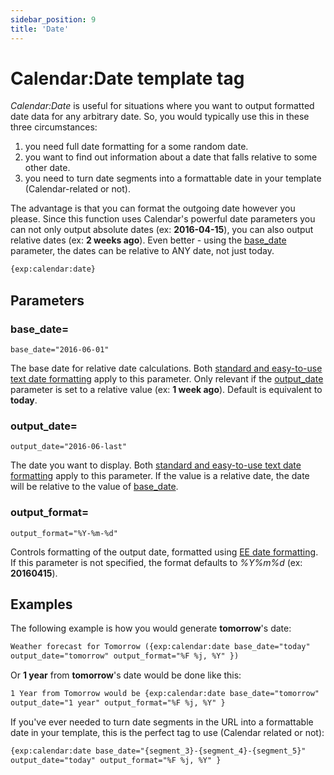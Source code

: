 ```yaml
---
sidebar_position: 9
title: 'Date'
---
```


# Calendar:Date template tag

_Calendar:Date_ is useful for situations where you want to output formatted date data for any arbitrary date. So, you would typically use this in these three circumstances:

1. you need full date formatting for a some random date.
2. you want to find out information about a date that falls relative to some other date.
3. you need to turn date segments into a formattable date in your template (Calendar-related or not).

The advantage is that you can format the outgoing date however you please. Since this function uses Calendar's powerful date parameters you can not only output absolute dates (ex: **2016-04-15**), you can also output relative dates (ex: **2 weeks ago**). Even better - using the [base_date](#base-date) parameter, the dates can be relative to ANY date, not just today.

```html showLineNumbers
{exp:calendar:date}
```

## Parameters

### base_date=

`base_date="2016-06-01"`

The base date for relative date calculations. Both [standard and easy-to-use text date formatting](../guides/date-formatting.mdx) apply to this parameter. Only relevant if the [output_date](#output-date) parameter is set to a relative value (ex: **1 week ago**). Default is equivalent to **today**.

### output_date=

`output_date="2016-06-last"`

The date you want to display. Both [standard and easy-to-use text date formatting](../guides/date-formatting.mdx) apply to this parameter. If the value is a relative date, the date will be relative to the value of [base_date](#base-date).

### output_format=

`output_format="%Y-%m-%d"`

Controls formatting of the output date, formatted using [EE date formatting](https://docs.expressionengine.com/v7/templates/date-variable-formatting.html). If this parameter is not specified, the format defaults to _%Y%m%d_ (ex: **20160415**).

## Examples

The following example is how you would generate **tomorrow**'s date:

```html showLineNumbers
Weather forecast for Tomorrow ({exp:calendar:date base_date="today"
output_date="tomorrow" output_format="%F %j, %Y" })
```

Or **1 year** from **tomorrow**'s date would be done like this:

```html showLineNumbers
1 Year from Tomorrow would be {exp:calendar:date base_date="tomorrow"
output_date="1 year" output_format="%F %j, %Y" }
```

If you've ever needed to turn date segments in the URL into a formattable date in your template, this is the perfect tag to use (Calendar related or not):

```html showLineNumbers
{exp:calendar:date base_date="{segment_3}-{segment_4}-{segment_5}"
output_date="today" output_format="%F %j, %Y" }
```
